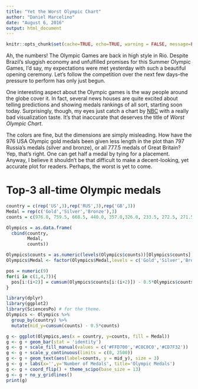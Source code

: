 ```yaml
---
title: "Yet the Worst Olympic Chart"
author: "Daniel Marcelino"
date: "August 6, 2016"
output: html_document
---
```


```r
knitr::opts_chunk$set(cache=TRUE, echo=TRUE, warning = FALSE, message=FALSE, collapse = FALSE, prompt=FALSE,comment=NA, fig.align="center", fig.width=6, fig.height=4, dpi = 150, fig.show = "hold", fig.keep="last", sanitize=TRUE)
```

Ah, the numbers! The Olympic Games are back in high style in Rio. Despite Brazil's sluggish economy and unfulfilled promises for this Summer Olympic Games, I'd say, my expectations were met yesterday with such a beautiful opening ceremony. Let's follow the competition over the next few days--the pressure to perform has only just begun. 

One interesting aspect about the Olympic games is the way people around the globe cover it. In fact, several news houses are quite excited about telling predictions and showing medals rankings of all sort, starting soon today. Surprisingly, though, my eyes just catch a chart by [NBC](http://www.nbcolympics.com/) with a really bad visualization taste. It's that inaccurate that deserves the title of *Worst Olympic Chart*. 

The colors are fine, but the dimensions are simply misleading. How have the 976 USA Olympic gold medals been given less length in the plot than  797 Russia's medals (silver and bronze), or all 777.5 medals of Great Britain? Yep, that's right. One can get half a medal by tying for a placement. Anyway, I believe it shouldn't be that difficult to make a decent-looking, yet accurate plot for readers. Perhaps, the worst is yet to come.

# Top-3 all-time Olympic medals 

```r
country = c(rep('US',3),rep('RUS',3),rep('GB',3))
Medal = rep(c('Gold','Silver','Bronze'),3)
counts = c(976.0, 759.5, 668.5, 440.0, 357.0,326.0, 233.5, 272.5, 271.5)

Olympics = as.data.frame(
  cbind(country,
        Medal,
        counts))

Olympics$counts = as.numeric(levels(Olympics$counts))[Olympics$counts]
Olympics$Medal <- factor(Olympics$Medal,levels = c('Gold','Silver','Bronze'))

pos = numeric(9)
for(i in c(1,4,7)){
  pos[i:(i+2)] = cumsum(Olympics$counts[i:(i+2)]) - 0.5*Olympics$counts[i:(i+2)]
}
```


```r
library(dplyr)
library(ggplot2)
library(SciencesPo) # for the theme.
Olympics <- Olympics %>% 
  group_by(country) %>% 
  mutate(mid_y=cumsum(counts) - 0.5*counts) 

g <- ggplot(Olympics,aes(x = country, y=counts, fill = Medal)) 
g <- g + geom_bar(stat = 'identity')
g <- g + scale_fill_manual(values = c('#FFD700','#C0C0C0','#CD7F32')) 
g <- g + scale_y_continuous(limits = c(0, 2500))
g <- g + geom_text(aes(label=counts, y = mid_y), size = 3)
g <- g + labs(x='',y='Number of Medals', title='Olympic Medals')
g <- g + coord_flip() + theme_scipo(base_size = 13)
g <- g + no_y_gridlines()
print(g)
```

